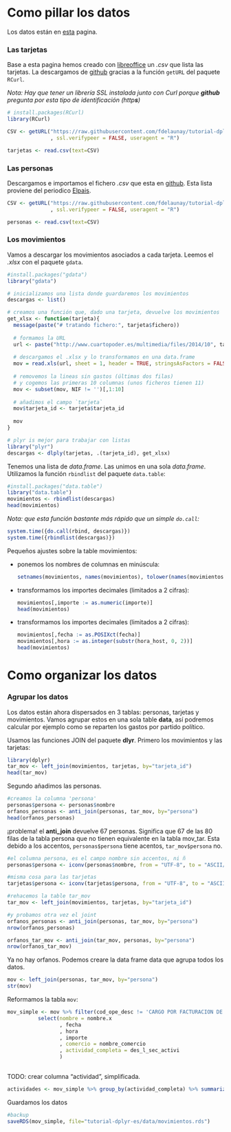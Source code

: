 Como pillar los datos
=====================

Los datos están en [esta](http://www.cuartopoder.es/multimedia/2014/10/11/gastos-de-los-exdirectivos-de-caja-madrid-uno-a-uno-con-las-tarjetas-negras-tabla/3403) pagina.

### Las tarjetas
Base a esta pagina hemos creado con [libreoffice](https://www.libreoffice.org/) un *.csv* que lista las tarjetas. La descargamos de [github](https://github.com/fdelaunay/tutorial-dplyr-es/tree/master/data) gracias a la función `getURL` del paquete `RCurl`.

_Nota: Hay que tener un librería SSL instalada junto con Curl porque **github** pregunta por esta tipo de identificación (http**s**)_

```r
# install.packages(RCurl)
library(RCurl)

CSV <- getURL("https://raw.githubusercontent.com/fdelaunay/tutorial-dplyr-es/master/data/tarjetas.csv"
              , ssl.verifypeer = FALSE, useragent = "R")

tarjetas <- read.csv(text=CSV)

```

### Las personas 

Descargamos e importamos el fichero *.csv* que esta en [github](https://github.com/fdelaunay/tutorial-dplyr-es/tree/master/data). Esta lista proviene del periodico [Elpais](http://elpais.com/especiales/2014/tarjetas-opacas-caja-madrid/).

```r

CSV <- getURL("https://raw.githubusercontent.com/fdelaunay/tutorial-dplyr-es/master/data/personas.csv"
              , ssl.verifypeer = FALSE, useragent = "R")

personas <- read.csv(text=CSV)
```


### Los movimientos

Vamos a descargar los movimientos asociados a cada tarjeta. Leemos el *.xlsx* con el paquete `gdata`.

```r
#install.packages("gdata")
library("gdata")

# inicializamos una lista donde guardaremos los movimientos
descargas <- list()

# creamos una función que, dado una tarjeta, devuelve los movimientos
get_xlsx <- function(tarjeta){
  message(paste("# tratando fichero:", tarjeta$fichero))
  
  # formamos la URL
  url <- paste("http://www.cuartopoder.es/multimedia/files/2014/10", tarjeta$fichero, sep="/")
  
  # descargamos el .xlsx y lo transformamos en una data.frame
  mov = read.xls(url, sheet = 1, header = TRUE, stringsAsFactors = FALSE)
  
  # removemos la lineas sin gastos (últimas dos filas)
  # y cogemos las primeras 10 columnas (unos ficheros tienen 11)
  mov <- subset(mov, NIF != '')[,1:10]
  
  # añadimos el campo `tarjeta`
  mov$tarjeta_id <- tarjeta$tarjeta_id
    
  mov
}

# plyr is mejor para trabajar con listas
library("plyr")
descargas <- dlply(tarjetas, .(tarjeta_id), get_xlsx)

```


Tenemos una lista de *data.frame*. Las unimos en una sola *data.frame*. Utilizamos la función `rbindlist` del paquete `data.table`:

```r
#install.packages("data.table")
library("data.table")
movimientos <- rbindlist(descargas)
head(movimientos)
```

*Nota: que esta función bastante más rápido que un simple `do.call`:*

```r
system.time({do.call(rbind, descargas)})
system.time({rbindlist(descargas)})
```


Pequeños ajustes sobre la table movimientos: 

 * ponemos los nombres de columnas en minúscula:

    ```r
    setnames(movimientos, names(movimientos), tolower(names(movimientos)))
    ```

 * transformamos los importes decimales (limitados a 2 cifras):
    
    ```r
    movimientos[,importe := as.numeric(importe)]
    head(movimientos)
    ```


 * transformamos los importes decimales (limitados a 2 cifras):
    
    ```r
    movimientos[,fecha := as.POSIXct(fecha)]
    movimientos[,hora := as.integer(substr(hora_host, 0, 2))]
    head(movimientos)

    ```



Como organizar los datos
========================

### Agrupar los datos

Los datos están ahora dispersados en 3 tablas: personas, tarjetas y movimientos.
Vamos agrupar estos en una sola table **data**, así podremos calcular por ejemplo como se reparten los gastos por partido político.

Usamos las funciones JOIN del paquete  **dlyr**. Primero los movimientos y las tarjetas:

```r
library(dplyr)
tar_mov <- left_join(movimientos, tarjetas, by="tarjeta_id")
head(tar_mov)
```

Segundo añadimos las personas.

```r
#creamos la columna 'persona'
personas$persona <- personas$nombre
orfanos_personas <- anti_join(personas, tar_mov, by="persona")
head(orfanos_personas)
```

¡problema! el **anti_join** devuelve 67 personas. Significa que 67 de las 80 filas de la tabla persona que no tienen equivalente en la tabla mov_tar. Esta debido a los accentos, `personas$persona` tiene acentos, `tar_mov$persona` no.

```r
#el columna persona, es el campo nombre sin accentos, ni ñ
personas$persona <- iconv(personas$nombre, from = "UTF-8", to = "ASCII//TRANSLIT")

#misma cosa para las tarjetas
tarjetas$persona <- iconv(tarjetas$persona, from = "UTF-8", to = "ASCII//TRANSLIT")

#rehacemos la table tar_mov
tar_mov <- left_join(movimientos, tarjetas, by="tarjeta_id")

#y probamos otra vez el joint
orfanos_personas <- anti_join(personas, tar_mov, by="persona")
nrow(orfanos_personas)

orfanos_tar_mov <- anti_join(tar_mov, personas, by="persona")
nrow(orfanos_tar_mov)

```

Ya no hay orfanos. Podemos creare la data frame data que agrupa todos los datos.

```r
mov <- left_join(personas, tar_mov, by="persona")
str(mov)
```

Reformamos la tabla `mov`:

```r
mov_simple <- mov %>% filter(cod_ope_desc != 'CARGO POR FACTURACION DE TARJETAS DE CREDITO') %>%
          select(nombre = nombre.x
                 , fecha
                 , hora
                 , importe
                 , comercio = nombre_comercio
                 , actividad_completa = des_l_sec_activi
                 )
        

```

TODO: crear columna "actividad", simplificada.

```r
actividades <- mov_simple %>% group_by(actividad_completa) %>% summarize()

```


Guardamos los datos

```r
#backup
saveRDS(mov_simple, file="tutorial-dplyr-es/data/movimientos.rds")

```


